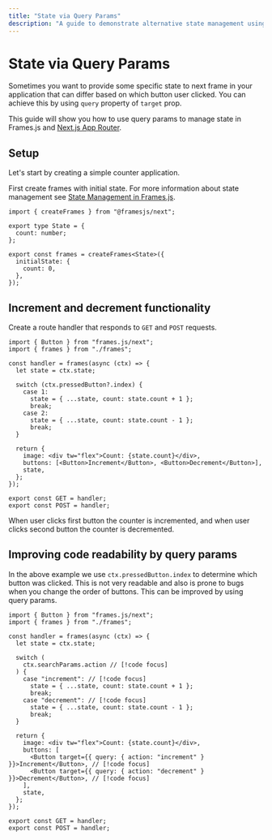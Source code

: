 ```yaml
---
title: "State via Query Params"
description: "A guide to demonstrate alternative state management using query params"
---
```



# State via Query Params

Sometimes you want to provide some specific state to next frame in your application that can differ based on which button user clicked. You can achieve this by using `query` property of `target` prop.

This guide will show you how to use query params to manage state in Frames.js and [Next.js App Router](/reference/core/next).

<Example path="/examples/new-api-state-via-query-params" />

## Setup

Let's start by creating a simple counter application.

First create frames with initial state. For more information about state management see [State Management in Frames.js](/guides/state-management).

```tsx [app/frames/frames.ts]
import { createFrames } from "@framesjs/next";

export type State = {
  count: number;
};

export const frames = createFrames<State>({
  initialState: {
    count: 0,
  },
});
```

## Increment and decrement functionality

Create a route handler that responds to `GET` and `POST` requests.

```tsx [app/frames/route.tsx]
import { Button } from "frames.js/next";
import { frames } from "./frames";

const handler = frames(async (ctx) => {
  let state = ctx.state;

  switch (ctx.pressedButton?.index) {
    case 1:
      state = { ...state, count: state.count + 1 };
      break;
    case 2:
      state = { ...state, count: state.count - 1 };
      break;
  }

  return {
    image: <div tw="flex">Count: {state.count}</div>,
    buttons: [<Button>Increment</Button>, <Button>Decrement</Button>],
    state,
  };
});

export const GET = handler;
export const POST = handler;
```

When user clicks first button the counter is incremented, and when user clicks second button the counter is decremented.

## Improving code readability by query params

In the above example we use `ctx.pressedButton.index` to determine which button was clicked. This is not very readable and also is prone to bugs when you change the order of buttons. This can be improved by using query params.

```tsx [app/frames/route.tsx]
import { Button } from "frames.js/next";
import { frames } from "./frames";

const handler = frames(async (ctx) => {
  let state = ctx.state;

  switch (
    ctx.searchParams.action // [!code focus]
  ) {
    case "increment": // [!code focus]
      state = { ...state, count: state.count + 1 };
      break;
    case "decrement": // [!code focus]
      state = { ...state, count: state.count - 1 };
      break;
  }

  return {
    image: <div tw="flex">Count: {state.count}</div>,
    buttons: [
      <Button target={{ query: { action: "increment" } }}>Increment</Button>, // [!code focus]
      <Button target={{ query: { action: "decrement" } }}>Decrement</Button>, // [!code focus]
    ],
    state,
  };
});

export const GET = handler;
export const POST = handler;
```
